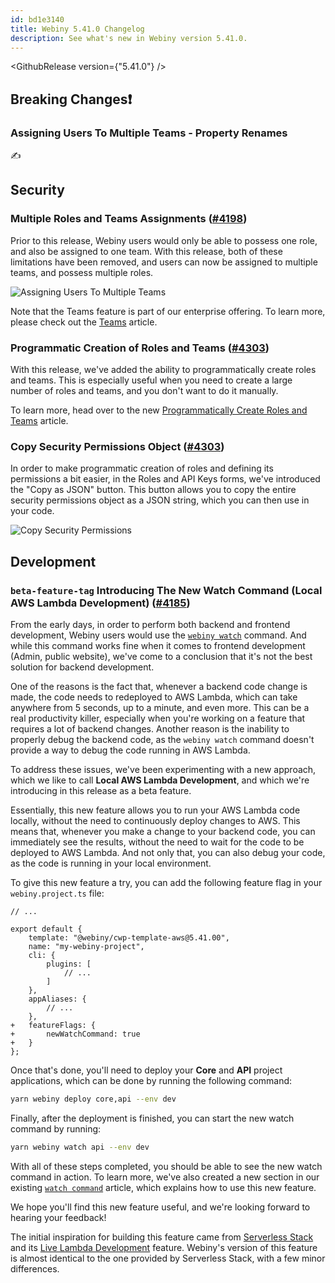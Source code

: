 ```yaml
---
id: bd1e3140
title: Webiny 5.41.0 Changelog
description: See what's new in Webiny version 5.41.0.
---
```



<GithubRelease version={"5.41.0"} />

## Breaking Changes❗

### Assigning Users To Multiple Teams - Property Renames

✍️

## Security

### Multiple Roles and Teams Assignments ([#4198](https://github.com/webiny/webiny-js/pull/3976))

Prior to this release, Webiny users would only be able to possess one role, and also be assigned to one team. With this release, both of these limitations have been removed, and users can now be assigned to multiple teams, and possess multiple roles.

<Image src={multiRolesTeams} alt="Assigning Users To Multiple Teams" />

<Alert type="info">

  Note that the Teams feature is part of our enterprise offering. To learn more, please check out the [Teams](/docs/enterprise/aacl/teams) article.   

</Alert>

### Programmatic Creation of Roles and Teams ([#4303](https://github.com/webiny/webiny-js/pull/4303))

With this release, we've added the ability to programmatically create roles and teams. This is especially useful when you need to create a large number of roles and teams, and you don't want to do it manually.

To learn more, head over to the new [Programmatically Create Roles and Teams](/docs/core-development-concepts/security-framework/programmatically-create-roles-and-teams) article.

### Copy Security Permissions Object ([#4303](https://github.com/webiny/webiny-js/pull/4303))

In order to make programmatic creation of roles and defining its permissions a bit easier, in the Roles and API Keys forms, we've introduced the "Copy as JSON" button. This button allows you to copy the entire security permissions object as a JSON string, which you can then use in your code.

<Image src={copySecurityPermissions} alt="Copy Security Permissions" />

## Development

### `beta-feature-tag` Introducing The New Watch Command (Local AWS Lambda Development) ([#4185](https://github.com/webiny/webiny-js/pull/4185))

From the early days, in order to perform both backend and frontend development, Webiny users would use the [`webiny watch`](/docs/core-development-concepts/basics/watch-command) command. And while this command works fine when it comes to frontend development (Admin, public website), we've come to a conclusion that it's not the best solution for backend development. 

One of the reasons is the fact that, whenever a backend code change is made, the code needs to redeployed to AWS Lambda, which can take anywhere from 5 seconds, up to a minute, and even more. This can be a real productivity killer, especially when you're working on a feature that requires a lot of backend changes. Another reason is the inability to properly debug the backend code, as the `webiny watch` command doesn't provide a way to debug the code running in AWS Lambda.

To address these issues, we've been experimenting with a new approach, which we like to call **Local AWS Lambda Development**, and which we're introducing in this release as a beta feature. 

Essentially, this new feature allows you to run your AWS Lambda code locally, without the need to continuously deploy changes to AWS. This means that, whenever you make a change to your backend code, you can immediately see the results, without the need to wait for the code to be deployed to AWS Lambda. And not only that, you can also debug your code, as the code is running in your local environment.

To give this new feature a try, you can add the following feature flag in your `webiny.project.ts` file:

```diff-ts webiny.project.ts
// ... 

export default {
    template: "@webiny/cwp-template-aws@5.41.00",
    name: "my-webiny-project",
    cli: {
        plugins: [
            // ...
        ]
    },
    appAliases: {
        // ...
    },
+   featureFlags: {
+       newWatchCommand: true
+   }
};
```

Once that's done, you'll need to deploy your **Core** and **API** project applications, which can be done by running the following command:

```bash
yarn webiny deploy core,api --env dev
```

Finally, after the deployment is finished, you can start the new watch command by running:

```bash
yarn webiny watch api --env dev
```

With all of these steps completed, you should be able to see the new watch command in action. To learn more, we've also created a new section in our existing [`watch command`](/docs/core-development-concepts/basics/watch-command) article, which explains how to use this new feature.

We hope you'll find this new feature useful, and we're looking forward to hearing your feedback!

<Alert type="info" title="Nice to know">

  The initial inspiration for building this feature came from [Serverless Stack](https://github.com/sst/sst) and its [Live Lambda Development](https://docs.sst.dev/live-lambda-development) feature. Webiny's version of this feature is almost identical to the one provided by Serverless Stack, with a few minor differences.

</Alert>

 
